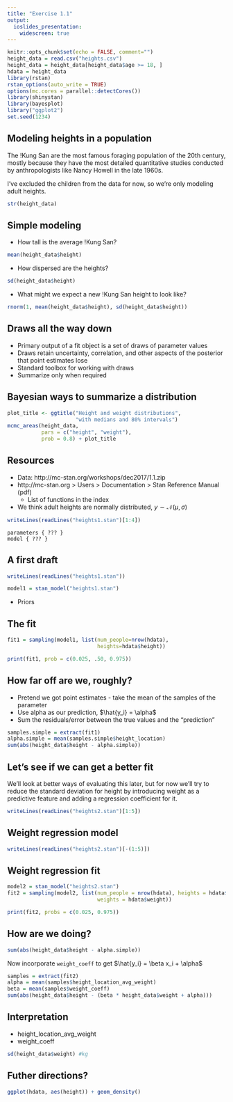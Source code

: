 ```yaml
---
title: "Exercise 1.1"
output: 
  ioslides_presentation:
    widescreen: true
---
```


```r
knitr::opts_chunk$set(echo = FALSE, comment="")
height_data = read.csv("heights.csv")
height_data = height_data[height_data$age >= 18, ]
hdata = height_data
library(rstan)
rstan_options(auto_write = TRUE)
options(mc.cores = parallel::detectCores())
library(shinystan)
library(bayesplot)
library("ggplot2")
set.seed(1234)
```
## Modeling heights in a population
The !Kung San are the most famous foraging population of the 20th century, mostly because they have the most detailed quantitative studies conducted by anthropologists like Nancy Howell in the late 1960s.

I've excluded the children from the data for now, so we're only modeling adult heights.

```r
str(height_data)
```

## Simple modeling
- How tall is the average !Kung San?
```r
mean(height_data$height)
```
- How dispersed are the heights?
```r
sd(height_data$height)
```
- What might we expect a new !Kung San height to look like?
```r
rnorm(1, mean(height_data$height), sd(height_data$height))
```
## Draws all the way down
- Primary output of a fit object is a set of draws of parameter values
- Draws retain uncertainty, correlation, and other aspects of the posterior that point estimates lose
- Standard toolbox for working with draws
- Summarize only when required

## Bayesian ways to summarize a distribution
```r
plot_title <- ggtitle("Height and weight distributions",
                      "with medians and 80% intervals")
mcmc_areas(height_data,
           pars = c("height", "weight"),
           prob = 0.8) + plot_title
```

## Resources
- Data: http://mc-stan.org/workshops/dec2017/1.1.zip
- http://mc-stan.org > Users > Documentation > Stan Reference Manual (pdf)
    - List of functions in the index
- We think adult heights are normally distributed, 
$y \sim \mathcal{N}(\mu, \sigma)$
```r
writeLines(readLines("heights1.stan")[1:4])
```
```
parameters { ??? }
model { ??? }
```

## A first draft
```r
writeLines(readLines("heights1.stan"))
```
```r
model1 = stan_model("heights1.stan")
```
- Priors

## The fit
```r
fit1 = sampling(model1, list(num_people=nrow(hdata),
                             heights=hdata$height))
```
```r
print(fit1, prob = c(0.025, .50, 0.975))
```

## How far off are we, roughly?
- Pretend we got point estimates - take the mean of the samples of the parameter
- Use alpha as our prediction, $\hat{y_i} = \alpha$
- Sum the residuals/error between the true values and the "prediction"
```r
samples.simple = extract(fit1)
alpha.simple = mean(samples.simple$height_location)
sum(abs(height_data$height - alpha.simple))
```

## Let's see if we can get a better fit
We'll look at better ways of evaluating this later, but for now we'll try to reduce the standard deviation for height by introducing weight as a predictive feature and adding a regression coefficient for it.

```r
writeLines(readLines("heights2.stan")[1:5])
```

## Weight regression model
```r
writeLines(readLines("heights2.stan")[-(1:5)])
```

## Weight regression fit
```r
model2 = stan_model("heights2.stan")
fit2 = sampling(model2, list(num_people = nrow(hdata), heights = hdata$height,
                             weights = hdata$weight))
```
```r
print(fit2, probs = c(0.025, 0.975))
```

## How are we doing?
```r
sum(abs(height_data$height - alpha.simple))
```
Now incorporate `weight_coeff` to get
$\hat{y_i} = \beta x_i + \alpha$
```r
samples = extract(fit2)
alpha = mean(samples$height_location_avg_weight)
beta = mean(samples$weight_coeff)
sum(abs(height_data$height - (beta * height_data$weight + alpha)))
```

## Interpretation
- height_location_avg_weight
- weight_coeff
```r
sd(height_data$weight) #kg
```

<!--
## Unidentified models have correlated parameter posteriors
```r
pairs(fit2, pars = c("height_location_avg_weight", "weight_coeff"))
```
-->

## Futher directions?
```r
ggplot(hdata, aes(height)) + geom_density()
```